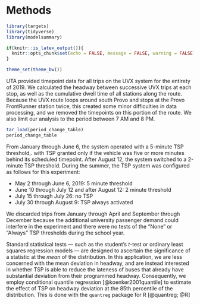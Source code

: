 # Methods

```r
library(targets)
library(tidyverse)
library(modelsummary)

if(knitr::is_latex_output()){
  knitr::opts_chunk$set(echo = FALSE, message = FALSE, warning = FALSE)
}

theme_set(theme_bw())
```

UTA provided timepoint data for all trips on the UVX system for the entirety of
2019. We calculated the headway between successive UVX trips at each stop, as
well as the cumulative dwell time of all stations along the route. Because the
UVX route loops around south Provo and stops at the Provo FrontRunner station
twice, this created some minor difficulties in data processing, and we removed
the timepoints on this portion of the route. We also limit our analysis to the
period between 7 AM and 8 PM.

```r
tar_load(period_change_table)
period_change_table
```

From January through June 6, the system operated with a 5-minute TSP threshold,.
with TSP granted only if the vehicle was five or more minutes behind its
scheduled timepoint. After August 12, the system switched to a 2-minute TSP
threshold. During the summer, the TSP system was configured as follows for this
experiment:

-   May 2 through June 6, 2019: 5 minute threshold
-   June 10 through July 12 and after August 12: 2 minute threshold
-   July 15 through July 26: no TSP
-   July 30 through August 9: TSP always activated

We discarded trips from January through April and September through December
because the additional university passenger demand could interfere in the
experiment and there were no tests of the "None" or "Always" TSP thresholds
during the school year.

Standard statistical tests --- such as the student's $t$-test or 
ordinary least squares regression models --- are designed to ascertain the 
significance of a statistic at the *mean* of the distribution. In this
application, we are less concerned with the mean deviation in headway, and are
instead interested in whether TSP is able to reduce the lateness of buses that
already have substantial deviation from their programmed headway. Consequently,
we employ conditional quantile regression [@koenker2001quantile] to estimate the
effect of TSP on headway deviation at the 85th percentile of the distribution.
This is done with the `quantreg` package for R [@quantreg; @R]